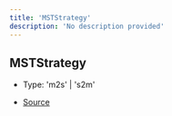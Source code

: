 ```yaml
---
title: 'MSTStrategy'
description: 'No description provided'
---
```


## MSTStrategy

- Type: 'm2s' \| 's2m'

- [Source](https://github.com/androz2091/discord-player/blob/ce04b3f4c6671029ce4d4aa9090e56ac7e7f5666/packages/equalizer/src/audio/MonoStereoTransformer.ts#L9)
